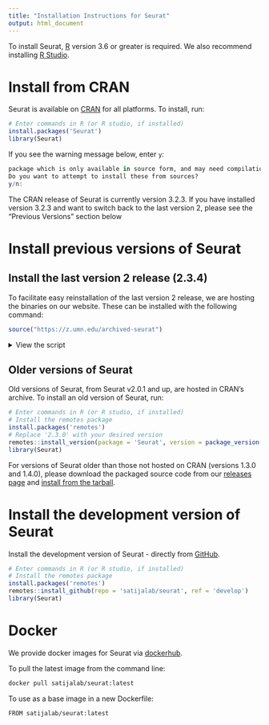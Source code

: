 ```yaml
---
title: "Installation Instructions for Seurat"
output: html_document
---
```


To install Seurat, [R](https://www.r-project.org/) version 3.6 or greater is required. We also recommend installing [R Studio](https://www.rstudio.com/).

# Install from CRAN 
 
Seurat is available on [CRAN](https://cran.r-project.org/package=Seurat) for all platforms. To install, run: 

```r
# Enter commands in R (or R studio, if installed)
install.packages('Seurat')
library(Seurat)
```

If you see the warning message below, enter `y`:

```r
package which is only available in source form, and may need compilation of C/C++/Fortran: 'Seurat'
Do you want to attempt to install these from sources?
y/n:
```

The CRAN release of Seurat is currently version 3.2.3. If you have installed version 3.2.3 and want to switch back to the last version 2, please see the "Previous Versions" section below 

# Install previous versions of Seurat

## Install the last version 2 release (2.3.4) 

To facilitate easy reinstallation of the last version 2 release, we are hosting the binaries on our website. These can be installed with the following command: 

```r
source("https://z.umn.edu/archived-seurat")
```

 <details>
  <summary>View the script</summary>
  <script src="https://gist.github.com/satijalab/beb9bb50dedc75ee023bd5d9be5fe684.js"></script>
</details>

## Older versions of Seurat 
Old versions of Seurat, from Seurat v2.0.1 and up, are hosted in CRAN's archive. To install an old version of Seurat, run: 

```r
# Enter commands in R (or R studio, if installed)
# Install the remotes package 
install.packages('remotes')
# Replace '2.3.0' with your desired version
remotes::install_version(package = 'Seurat', version = package_version('2.3.0'))
library(Seurat)
```

For versions of Seurat older than those not hosted on CRAN (versions 1.3.0 and 1.4.0), please download the packaged source code from our [releases page](https://github.com/satijalab/seurat/releases) and [install from the tarball](https://stackoverflow.com/questions/4739837/how-do-i-install-an-r-package-from-the-source-tarball-on-windows). 

# Install the development version of Seurat

Install the development version of Seurat - directly from [GitHub](https://github.com/satijalab/seurat/tree/develop).

```r
# Enter commands in R (or R studio, if installed)
# Install the remotes package
install.packages('remotes')
remotes::install_github(repo = 'satijalab/seurat', ref = 'develop')
library(Seurat)
```

# Docker

We provide docker images for Seurat via [dockerhub](https://hub.docker.com/r/satijalab/seurat).

To pull the latest image from the command line:

```sh
docker pull satijalab/seurat:latest
```

To use as a base image in a new Dockerfile:

```sh
FROM satijalab/seurat:latest
```


